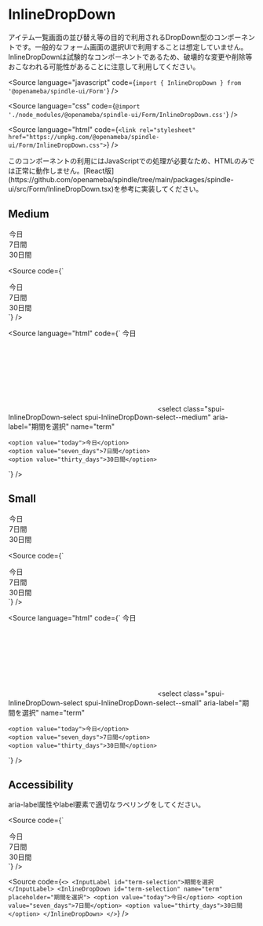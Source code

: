 
# InlineDropDown

<Meta title="Form/InlineDropDown" component={InlineDropDown} />

アイテム一覧画面の並び替え等の目的で利用されるDropDown型のコンポーネントです。一般的なフォーム画面の選択UIで利用することは想定していません。
InlineDropDownは試験的なコンポーネントであるため、破壊的な変更や削除等おこなわれる可能性があることに注意して利用してください。

<Source
  language="javascript"
  code={`import { InlineDropDown } from '@openameba/spindle-ui/Form'`}
/>

<Source
  language="css"
  code={`@import './node_modules/@openameba/spindle-ui/Form/InlineDropDown.css'`}
/>

<Source
  language="html"
  code={`<link rel="stylesheet" href="https://unpkg.com/@openameba/spindle-ui/Form/InlineDropDown.css">`}
/>

<Description>
  このコンポーネントの利用にはJavaScriptでの処理が必要なため、HTMLのみでは正常に動作しません。[React版](https://github.com/openameba/spindle/tree/main/packages/spindle-ui/src/Form/InlineDropDown.tsx)を参考に実装してください。
</Description>

## Medium

<Preview withSource="open">
  <Story name="Medium">
    <InlineDropDown
      aria-label="期間を選択"
      name="term"
      {...actions('onClick', 'onChange', 'onInput', 'onFocus', 'onBlur')}
    >
      <option value="today">今日</option>
      <option value="seven_days">7日間</option>
      <option value="thirty_days">30日間</option>
    </InlineDropDown>
  </Story>
</Preview>

<Source
  code={`
<InlineDropDown aria-label="期間を選択" name="term">
  <option value="today">今日</option>
  <option value="seven_days">7日間</option>
  <option value="thirty_days">30日間</option>
</InlineDropDown>
`}
/>

<Source
  language="html"
  code={`
<label class="spui-InlineDropDown-label is-active">
  <span class="spui-InlineDropDown-visual">
    <span class="spui-InlineDropDown-text spui-InlineDropDown-text--medium">今日</span>
    <span class="spui-InlineDropDown-icon spui-InlineDropDown-icon--medium"><svg/></span>
  </span>
  <select class="spui-InlineDropDown-select spui-InlineDropDown-select--medium" aria-label="期間を選択" name="term"
  >
    <option value="today">今日</option>
    <option value="seven_days">7日間</option>
    <option value="thirty_days">30日間</option>
  </select>
  <span class="spui-InlineDropDown-outline"></span>
</label>
  `}
/>

## Small

<Preview withSource="open">
  <Story name="Small">
    <InlineDropDown
      visualSize="small"
      aria-label="期間を選択"
      name="term"
      {...actions('onClick', 'onChange', 'onInput', 'onFocus', 'onBlur')}
    >
      <option value="today">今日</option>
      <option value="seven_days">7日間</option>
      <option value="thirty_days">30日間</option>
    </InlineDropDown>
  </Story>
</Preview>

<Source
  code={`
<InlineDropDown visualSize="small" aria-label="期間を選択" name="term">
  <option value="today">今日</option>
  <option value="seven_days">7日間</option>
  <option value="thirty_days">30日間</option>
</InlineDropDown>
`}
/>

<Source
  language="html"
  code={`
<label class="spui-InlineDropDown-label is-active">
  <span class="spui-InlineDropDown-visual">
    <span class="spui-InlineDropDown-text spui-InlineDropDown-text--small">今日</span>
    <span class="spui-InlineDropDown-icon spui-InlineDropDown-icon--small"><svg/></span>
  </span>
  <select class="spui-InlineDropDown-select spui-InlineDropDown-select--small" aria-label="期間を選択" name="term"
  >
    <option value="today">今日</option>
    <option value="seven_days">7日間</option>
    <option value="thirty_days">30日間</option>
  </select>
  <span class="spui-InlineDropDown-outline"></span>
</label>
  `}
/>

## Accessibility

<Description>
  aria-label属性やlabel要素で適切なラベリングをしてください。
</Description>

<Source
  code={`
<InlineDropDown aria-label="期間を選択" id="term-selection" name="term" placeholder="期間を選択">
  <option value="today">今日</option>
  <option value="seven_days">7日間</option>
  <option value="thirty_days">30日間</option>
</InlineDropDown>
  `}
/>

<Source
  code={`
<>
  <InputLabel id="term-selection">期間を選択</InputLabel>
  <InlineDropDown id="term-selection" name="term" placeholder="期間を選択">
    <option value="today">今日</option>
    <option value="seven_days">7日間</option>
    <option value="thirty_days">30日間</option>
  </InlineDropDown>
</>
  `}
/>
